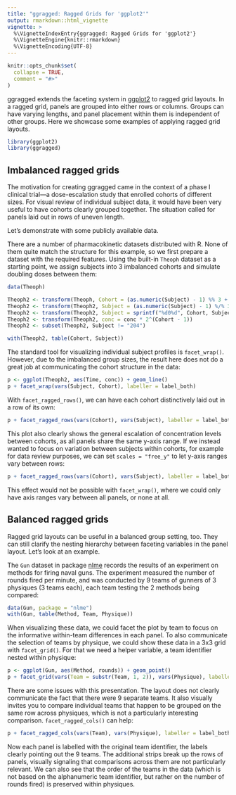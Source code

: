 ```yaml
---
title: "ggragged: Ragged Grids for 'ggplot2'"
output: rmarkdown::html_vignette
vignette: >
  %\VignetteIndexEntry{ggragged: Ragged Grids for 'ggplot2'}
  %\VignetteEngine{knitr::rmarkdown}
  %\VignetteEncoding{UTF-8}
---
```


```r
knitr::opts_chunk$set(
  collapse = TRUE,
  comment = "#>"
)
```

ggragged extends the faceting system in [ggplot2](https://cran.r-project.org/package=ggplot2)
to ragged grid layouts. In a ragged grid, panels are grouped into either rows or columns.
Groups can have varying lengths, and panel placement within them is independent of other
groups. Here we showcase some examples of applying ragged grid layouts.

```r
library(ggplot2)
library(ggragged)
```

## Imbalanced ragged grids

The motivation for creating ggragged came in the context of a phase I clinical
trial---a dose-escalation study that enrolled cohorts of different sizes.
For visual review of individual subject data, it would have been very useful to have
cohorts clearly grouped together. The situation called for panels laid out in rows of
uneven length.

Let's demonstrate with some publicly available data.

There are a number of pharmacokinetic datasets distributed with R. None of them quite
match the structure for this example, so we first prepare a dataset with
the required features. Using the built-in `Theoph` dataset as a starting point,
we assign subjects into 3 imbalanced cohorts and simulate doubling doses between them:

```r
data(Theoph)

Theoph2 <- transform(Theoph, Cohort = (as.numeric(Subject) - 1) %% 3 + 1)
Theoph2 <- transform(Theoph2, Subject = (as.numeric(Subject) - 1) %/% 3 + 1)
Theoph2 <- transform(Theoph2, Subject = sprintf("%d0%d", Cohort, Subject))
Theoph2 <- transform(Theoph2, conc = conc * 2^(Cohort - 1))
Theoph2 <- subset(Theoph2, Subject != "204")

with(Theoph2, table(Cohort, Subject))
```

The standard tool for visualizing individual subject profiles is `facet_wrap()`.
However, due to the imbalanced group sizes, the result here does not do a great
job at communicating the cohort structure in the data:

```r
p <- ggplot(Theoph2, aes(Time, conc)) + geom_line()
p + facet_wrap(vars(Subject, Cohort), labeller = label_both)
```

With `facet_ragged_rows()`, we can have each cohort distinctively laid out
in a row of its own:

```r
p + facet_ragged_rows(vars(Cohort), vars(Subject), labeller = label_both)
```

This plot also clearly shows the general escalation of concentration levels between
cohorts, as all panels share the same y-axis range. If we instead wanted to focus
on variation between subjects within cohorts, for example for data review purposes,
we can set `scales = "free_y"` to let y-axis ranges vary between rows:

```r
p + facet_ragged_rows(vars(Cohort), vars(Subject), labeller = label_both, scales = "free_y")
```

This effect would not be possible with `facet_wrap()`, where we could only have
axis ranges vary between all panels, or none at all.

## Balanced ragged grids

Ragged grid layouts can be useful in a balanced group setting, too. They can still
clarify the nesting hierarchy between faceting variables in the panel layout.
Let's look at an example.

The `Gun` dataset in package [nlme](https://cran.r-project.org/package=nlme)
records the results of an experiment on methods for firing naval guns.
The experiment measured the number of rounds fired per minute, and was conducted
by 9 teams of gunners of 3 physiques (3 teams each), each team testing the 2
methods being compared:

```r
data(Gun, package = "nlme")
with(Gun, table(Method, Team, Physique))
```

When visualizing these data, we could facet the plot by team to focus on the
informative within-team differences in each panel. To also communicate
the selection of teams by physique, we could show these data in a 3x3
grid with `facet_grid()`. For that we need a helper variable,
a team identifier nested within physique:

```r
p <- ggplot(Gun, aes(Method, rounds)) + geom_point()
p + facet_grid(vars(Team = substr(Team, 1, 2)), vars(Physique), labeller = label_both)
```

There are some issues with this presentation.
The layout does not clearly communicate the fact that there were 9 separate teams.
It also visually invites you to compare individual teams that happen to be grouped on
the same row across physiques, which is not a particularly interesting comparison.
`facet_ragged_cols()` can help:

```r
p + facet_ragged_cols(vars(Team), vars(Physique), labeller = label_both)
```

Now each panel is labelled with the original team identifier, the labels clearly
pointing out the 9 teams. The additional strips break up the rows of panels,
visually signaling that comparisons across them are not particularly relevant.
We can also see that the order of the teams in the data (which is not based on
the alphanumeric team identifier, but rather on the number of rounds fired)
is preserved within physiques.
